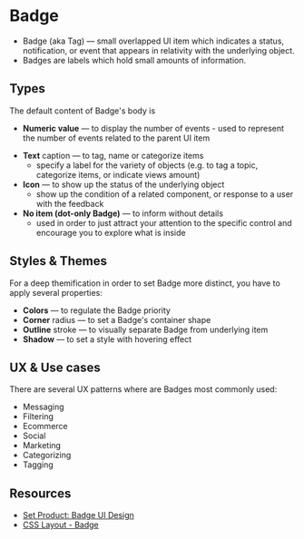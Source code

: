 
# Badge
- Badge (aka Tag) — small overlapped UI item which indicates a status, notification, or event that appears in relativity with the underlying object.
- Badges are labels which hold small amounts of information.

## Types
The default content of Badge's body is
- **Numeric value** — to display the number of events - used to represent the number of events related to the parent UI item
<Canvas withToolbar withSource="open">
  <Story id="components-atoms-badge--pill" />
</Canvas>

- **Text** caption — to tag, name or categorize items
  - specify a label for the variety of objects (e.g. to tag a topic, categorize items, or indicate views amount)
- **Icon** — to show up the status of the underlying object
  - show up the condition of a related component, or response to a user with the feedback
- **No item (dot-only Badge)** — to inform without details
  - used in order to just attract your attention to the specific control and encourage you to explore what is inside

## Styles & Themes
For a deep themification in order to set Badge more distinct, you have to apply several properties:

- **Colors** — to regulate the Badge priority
- **Corner** radius — to set a Badge's container shape
- **Outline** stroke — to visually separate Badge from underlying item
- **Shadow** — to set a style with hovering effect

## UX & Use cases
There are several UX patterns where are Badges most commonly used:

- Messaging
- Filtering
- Ecommerce
- Social
- Marketing
- Categorizing
- Tagging

## Resources
- [Set Product: Badge UI Design](https://setproduct.com/blog/badge-ui-design)
- [CSS Layout - Badge](https://csslayout.io/badge/)